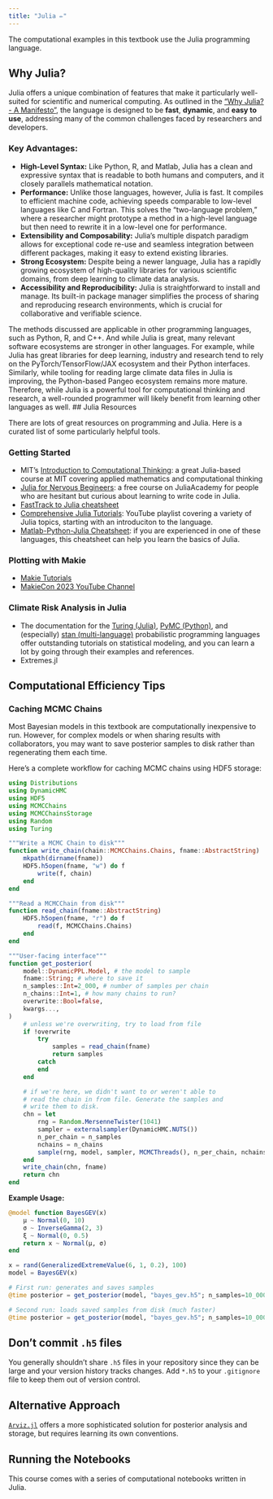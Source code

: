 ```yaml
---
title: "Julia ✏️"
---
```


The computational examples in this textbook use the Julia programming language.

## Why Julia?

Julia offers a unique combination of features that make it particularly well-suited for scientific and numerical computing. As outlined in the ["Why Julia? - A Manifesto"](https://github.com/Datseris/whyjulia-manifesto), the language is designed to be **fast**, **dynamic**, and **easy to use**, addressing many of the common challenges faced by researchers and developers.

### Key Advantages:

* **High-Level Syntax:** Like Python, R, and Matlab, Julia has a clean and expressive syntax that is readable to both humans and computers, and it closely parallels mathematical notation.
* **Performance:** Unlike those languages, however, Julia is fast. It compiles to efficient machine code, achieving speeds comparable to low-level languages like C and Fortran. This solves the "two-language problem," where a researcher might prototype a method in a high-level language but then need to rewrite it in a low-level one for performance.
* **Extensibility and Composability:** Julia's multiple dispatch paradigm allows for exceptional code re-use and seamless integration between different packages, making it easy to extend existing libraries.
* **Strong Ecosystem:** Despite being a newer language, Julia has a rapidly growing ecosystem of high-quality libraries for various scientific domains, from deep learning to climate data analysis.
* **Accessibility and Reproducibility:** Julia is straightforward to install and manage. Its built-in package manager simplifies the process of sharing and reproducing research environments, which is crucial for collaborative and verifiable science.

The methods discussed are applicable in other programming languages, such as Python, R, and C++. And while Julia is great, many relevant software ecosystems are stronger in other languages. For example, while Julia has great libraries for deep learning, industry and research tend to rely on the PyTorch/TensorFlow/JAX ecosystem and their Python interfaces. Similarly, while tooling for reading large climate data files in Julia is improving, the Python-based Pangeo ecosystem remains more mature. Therefore, while Julia is a powerful tool for computational thinking and research, a well-rounded programmer will likely benefit from learning other languages as well.
## Julia Resources

There are lots of great resources on programming and Julia.
Here is a curated list of some particularly helpful tools.

### Getting Started

* MIT's [Introduction to Computational Thinking](https://computationalthinking.mit.edu): a great Julia-based course at MIT covering applied mathematics and computational thinking
* [Julia for Nervous Begineers](https://juliaacademy.com/p/julia-programming-for-nervous-beginners): a free course on JuliaAcademy for people who are hesitant but curious about learning to write code in Julia. 
* [FastTrack to Julia cheatsheet](https://juliadocs.github.io/Julia-Cheat-Sheet/)
* [Comprehensive Julia Tutorials](https://www.youtube.com/playlist?list=PLCXbkShHt01seTlnlVg6O7f6jKGTguFi7): YouTube playlist covering a variety of Julia topics, starting with an introduciton to the language.
* [Matlab-Python-Julia Cheatsheet](https://cheatsheets.quantecon.org/): if you are experienced in one of these languages, this cheatsheet can help you learn the basics of Julia.

### Plotting with Makie

* [Makie Tutorials](https://docs.makie.org/stable/tutorials/)
* [MakieCon 2023 YouTube Channel](https://youtube.com/playlist?list=PLP8iPy9hna6TXEn99mhG5KaTgjsrCkDzQ&feature=shared)

### Climate Risk Analysis in Julia

- The documentation for the [Turing (Julia)](https://turing.ml/dev/tutorials/), [PyMC (Python)](https://www.pymc.io/projects/docs/en/v3/nb_examples/index.html), and (especially) [stan (multi-language)](https://mc-stan.org/users/documentation/) probabilistic programming languages offer outstanding tutorials on statistical modeling, and you can learn a lot by going through their examples and references.
- Extremes.jl

## Computational Efficiency Tips

### Caching MCMC Chains

Most Bayesian models in this textbook are computationally inexpensive to run.
However, for complex models or when sharing results with collaborators, you may want to save posterior samples to disk rather than regenerating them each time.

Here's a complete workflow for caching MCMC chains using HDF5 storage:

```julia
using Distributions
using DynamicHMC
using HDF5
using MCMCChains
using MCMCChainsStorage
using Random
using Turing

"""Write a MCMC Chain to disk"""
function write_chain(chain::MCMCChains.Chains, fname::AbstractString)
    mkpath(dirname(fname))
    HDF5.h5open(fname, "w") do f
        write(f, chain)
    end
end

"""Read a MCMCChain from disk"""
function read_chain(fname::AbstractString)
    HDF5.h5open(fname, "r") do f
        read(f, MCMCChains.Chains)
    end
end

"""User-facing interface"""
function get_posterior(
    model::DynamicPPL.Model, # the model to sample
    fname::String; # where to save it
    n_samples::Int=2_000, # number of samples per chain
    n_chains::Int=1, # how many chains to run?
    overwrite::Bool=false,
    kwargs...,
)
    # unless we're overwriting, try to load from file
    if !overwrite
        try
            samples = read_chain(fname)
            return samples
        catch
        end
    end

    # if we're here, we didn't want to or weren't able to
    # read the chain in from file. Generate the samples and
    # write them to disk.
    chn = let
        rng = Random.MersenneTwister(1041)
        sampler = externalsampler(DynamicHMC.NUTS())
        n_per_chain = n_samples
        nchains = n_chains
        sample(rng, model, sampler, MCMCThreads(), n_per_chain, nchains; kwargs...)
    end
    write_chain(chn, fname)
    return chn
end
```

**Example Usage:**

```julia
@model function BayesGEV(x)
    μ ~ Normal(0, 10)
    σ ~ InverseGamma(2, 3)
    ξ ~ Normal(0, 0.5)
    return x ~ Normal(μ, σ)
end

x = rand(GeneralizedExtremeValue(6, 1, 0.2), 100)
model = BayesGEV(x)

# First run: generates and saves samples
@time posterior = get_posterior(model, "bayes_gev.h5"; n_samples=10_000, n_chains=4)

# Second run: loads saved samples from disk (much faster)
@time posterior = get_posterior(model, "bayes_gev.h5"; n_samples=10_000, n_chains=4)
```

::: {.callout-tip}
## Don't commit `.h5` files

You generally shouldn't share `.h5` files in your repository since they can be large and your version history tracks changes.
Add `*.h5` to your `.gitignore` file to keep them out of version control.
:::

::: {.callout-tip}
## Alternative Approach

[`Arviz.jl`](https://arviz-devs.github.io/ArviZ.jl/stable/) offers a more sophisticated solution for posterior analysis and storage, but requires learning its own conventions.
:::

## Running the Notebooks

This course comes with a series of computational notebooks written in Julia.
